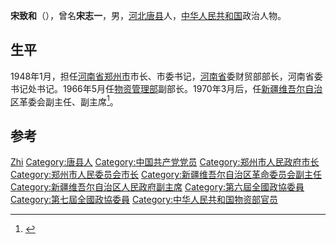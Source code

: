 '''宋致和'''（{{bd|1915年||2013年|5月11日|catIdx=Song}}），曾名'''宋志一'''，男，[[河北|河北]][[唐县|唐县]]人，[[中华人民共和国|中华人民共和国]]政治人物。

== 生平 ==
1948年1月，担任[[河南省|河南省]][[郑州市|郑州市]]市长、市委书记，[[河南省|河南省]]委财贸部部长，河南省委书记处书记。1966年5月任[[物资管理部|物资管理部]]副部长。1970年3月后，任[[新疆维吾尔自治区|新疆维吾尔自治区]]革委会副主任、副主席<ref>{{cite news|title=原物资管理部副部长宋致和同志逝世|url=http://politics.people.com.cn/n/2013/0526/c1001-21616328.html|accessdate=2013-11-16|newspaper=新华网|archive-date=2016-03-04|archive-url=https://web.archive.org/web/20160304072855/http://politics.people.com.cn/n/2013/0526/c1001-21616328.html|dead-url=no}}</ref>。

== 参考 ==
{{reflist}}

{{中国政治人物小作品}}
{{郑州市市长}}

{{Authority control}}
{{DEFAULTSORT:Song宋}}
[[Category:宋姓|Zhi]]
[[Category:唐县人|Category:唐县人]]
[[Category:中国共产党党员|Category:中国共产党党员]]
[[Category:郑州市人民政府市长|Category:郑州市人民政府市长]]
[[Category:郑州市人民委员会市长|Category:郑州市人民委员会市长]]
[[Category:新疆维吾尔自治区革命委员会副主任|Category:新疆维吾尔自治区革命委员会副主任]]
[[Category:新疆维吾尔自治区人民政府副主席|Category:新疆维吾尔自治区人民政府副主席]]
[[Category:第六屆全國政協委員|Category:第六屆全國政協委員]]
[[Category:第七屆全國政協委員|Category:第七屆全國政協委員]]
[[Category:中华人民共和国物资部官员|Category:中华人民共和国物资部官员]]